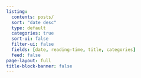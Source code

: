 ```yaml
---
listing:
  contents: posts/
  sort: "date desc"
  type: default
  categories: true
  sort-ui: false
  filter-ui: false
  fields: [date, reading-time, title, categories]
  feed: false
page-layout: full
title-block-banner: false
---
```

